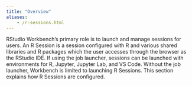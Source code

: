 ```yaml
---
title: "Overview"
aliases:
	- /r-sessions.html
---
```


RStudio Workbench’s primary role is to launch and manage sessions for users.  An R Session is a session configured with R and various shared libraries and R packages which the user accesses through the browser as the RStudio IDE.  If using the job launcher, sessions can be launched with environments for R, Jupyter, Jupyter Lab, and VS Code.  Without the job launcher, Workbench is limited to launching R Sessions.  This section explains how R Sessions are configured.